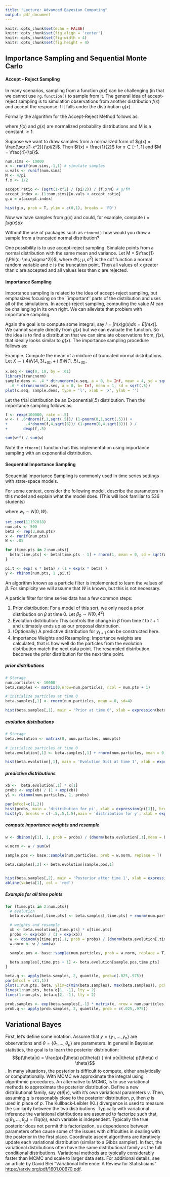 ```yaml
---
title: "Lecture: Advanced Bayesian Computing"
output: pdf_document
---
```


```r
knitr::opts_chunk$set(echo = FALSE)
knitr::opts_chunk$set(fig.align = 'center')
knitr::opts_chunk$set(fig.width = 4)
knitr::opts_chunk$set(fig.height = 4)
```

## Importance Sampling and Sequential Monte Carlo

#### Accept - Reject Sampling
In many scenarios, sampling from a function $g(x)$ can be challenging (in that we cannot use `rg.function()` to sample from it. The general idea of accept-reject sampling is to simulation observations from another distribution $f(x)$ and accept the response if it falls under the distribution $g(x)$.

Formally the algorithm for the Accept-Reject Method follows as:
\begin{enumerate}
	\item Generate $X \sim f, U \sim Unif[0,1]$
	\item Accept $Y=X$ if $U \leq g(x)/M f(x)$,
\end{enumerate}
where $f(x)$ and $g(x)$ are normalized probability distributions and M is a constant $\geq 1$.


Suppose we want to draw samples from a normalized form of $g(x) = \frac{\sqrt{1-x^2}}{\pi/2}$. Then $f(x) = \frac{1}{2}$ for $x \in [-1,1]$ and $M = \frac{4}{\pi}$.

\newpage
```r
num.sims <- 10000
x <- runif(num.sims,-1,1) # simulate samples
u.vals <- runif(num.sims) 
M <- 4/pi
f.x <- 1/2

accept.ratio <- (sqrt(1-x^2) / (pi/2)) / (f.x*M) # g/fM
accept.index <- (1:num.sims)[u.vals < accept.ratio]
g.x = x[accept.index]

hist(g.x, prob = T, ylim = c(0,1), breaks = 'FD')
```

Now we have samples from $g(x)$ and could, for example, compute $I=\int x g(x) dx$

Without the use of packages such as `rtnorm()` how would you draw a sample from a truncated normal distribution?

One possibility is to use accept-reject sampling. Simulate points from a normal distribution with the same mean and variance. Let M = $\frac{1}{\Phi(c; \mu,\sigma^2)}$, where $\Phi(.;\mu,\sigma^2)$ is the cdf function a normal random variable and c is the truncation point. Then all values of x greater than c are accepted and all values less than c are rejected. 

\newpage

#### Importance Sampling
Importance sampling is related to the idea of accept-reject sampling, but emphasizes focusing on the ``important'' parts of the distribution and uses all of the simulations. In accept-reject sampling, computing the value $M$ can be challenging in its own right. We can alleviate that problem with importance sampling.

Again the goal is to compute some integral, say $I=\int h(x) g(x) dx = E[h(x)].$ We cannot sample directly from $g(x)$ but we can evaluate the function. So the idea is to find a distribution that we can simulate observations from, $f(x)$, that ideally looks similar to $g(x)$.
The importance sampling procedure follows as:
\begin{enumerate}
	\item Draw $x_1, \dots, x_n$ from trial distribution $f(x)$.
	\item Calculate the \emph{importance weight}:\\
		$w_j = g(x_j)/f(x_j)$, for $j = 1, \dots, n$
	\item Approximate $I= \frac{w_1 h(x_1) + \dots + w_nh(x_n)}{w_1 + \dots + w_n}$
\end{enumerate} 


Example. Compute the mean of a mixture of truncated normal distributions. Let $X \sim (.4)N(4,3)_{+(0)} + (.6) N(1,.5)_{+(0)}$.

```r
x.seq <- seq(0, 10, by = .01)
library(truncnorm)
sample.dens <- .4 * dtruncnorm(x.seq, a = 0, b= Inf, mean = 4, sd = sqrt(3)) +
  .6 * dtruncnorm(x.seq, a = 0, b= Inf, mean = 1, sd = sqrt(.5))
plot(x.seq, sample.dens, type = 'l', xlab = 'x', ylab = '')
```

\newpage

Let the trial distribution be an Exponential(.5) distribution. Then the importance sampling follows as:
```r
f <- rexp(100000, rate = .5)
w <- ( .6*dnorm(f,1,sqrt(.5))/ (1-pnorm(0,1,sqrt(.5))) +
+        .4*dnorm(f,4,sqrt(3))/ (1-pnorm(0,4,sqrt(3))) ) /
+       dexp(f,.5)

sum(w*f) / sum(w)
```



Note the `rtnorm()` function has this implementation using importance sampling with an exponential distribution.

#### Sequential Importance Sampling

Sequential Importance Sampling is commonly used in time series settings with state-space models.

For some context, consider the following model, describe the parameters in this model and explain what the model does. (This will look familiar to 536 students)

\begin{eqnarray*}
y_t &\sim& Bernoulli(\pi_t)\\
logit(\pi_t) &=&  x_{t} \beta_{t}\\
\beta_{t} &=& \beta_{t-1} + w_{t} \\
\end{eqnarray*}

where $w_{t} \sim N(0, W)$.



```r
set.seed(11192018)
num.pts <- 500
beta <- rep(3,num.pts)
x <- runif(num.pts)
W <- .05

for (time.pts in 2:num.pts){
  beta[time.pts] <- beta[time.pts - 1] + rnorm(1, mean = 0, sd = sqrt(W))
}

pi.t <- exp( x * beta) / (1 + exp(x * beta) )
y <- rbinom(num.pts, 1 ,pi.t)
```

An algorithm known as a particle filter is implemented to learn the values of $\beta$.
For simplicity we will assume that $W$ is known, but this is not necessary.

A particle filter for time series data has a few common steps:

1. Prior distribution: For a model of this sort, we only need a prior distribution on $\beta$ at time 0. Let $\beta_0 \sim N(0, 4^2)$
\vfill
2. Evolution distribution: This controls the change in $\beta$ from time $t$ to $t+1$ and ultimately ends up as our proposal distribution.
\vfill
3. (Optionally) A predictive distribution for $y_{t+1}$ can be constructed here.
\vfill
4. Importance Weights and Resampling: Importance weights are calculated, that is how well do the particles from the evolution distribution match the next data point. The resampled distribution becomes the prior distribution for the next time point.

\newpage

##### prior distributions



```r
# Storage
num.particles <- 10000
beta.samples <- matrix(0,nrow=num.particles, ncol = num.pts + 1)

# initialize particles at time 0
beta.samples[,1] <- rnorm(num.particles, mean = 0, sd=4)

hist(beta.samples[,1], main = 'Prior at time 0', xlab = expression(beta), breaks = 'FD')
```

##### evolution distributions

```r
# Storage
beta.evolution <- matrix(0, num.particles, num.pts)
  
# initialize particles at time 0
beta.evolution[,1] <- beta.samples[,1] + rnorm(num.particles, mean = 0, sd=sqrt(W))

hist(beta.evolution[,1], main = 'Evolution Dist at time 1', xlab = expression(beta), breaks = 'FD')
```

\newpage

##### predictive distributions

```r
xb <-  beta.evolution[,1] * x[1]
probs <- exp(xb) / (1 + exp(xb))
y1 <- rbinom(num.particles, 1, probs)

par(mfcol=c(1,2))
hist(probs, main = 'distribution for pi', xlab = expression(pi[1]), breaks = 'FD')
hist(y1, breaks = c(-.5,.5,1.5),main = 'distribution for y', xlab = expression(y[1]), probability = TRUE)
```

##### compute importance weights and resample

```r
w <- dbinom(y[1], 1, prob = probs) / (dnorm(beta.evolution[,1],mean = beta.samples[,1], sd = sqrt(W))) 

w.norm <- w / sum(w)

sample.pos <- base::sample(num.particles, prob = w.norm, replace = T)

beta.samples[,2] <- beta.evolution[sample.pos,1]


hist(beta.samples[,2], main = 'Posterior after time 1', xlab = expression(beta), breaks = 'FD')
abline(v=beta[1], col = 'red')
```

\newpage

##### Example for all time points

```r

for (time.pts in 2:num.pts){
  # evolution
  beta.evolution[,time.pts] <- beta.samples[,time.pts] + rnorm(num.particles, mean = 0, sd=sqrt(W))

  # weights and resample
  xb <- beta.evolution[,time.pts] * x[time.pts]
  probs <- exp(xb) / (1 + exp(xb))
  w <- dbinom(y[time.pts],1, prob = probs) / (dnorm(beta.evolution[,time.pts],mean = beta.samples[,time.pts], sd = sqrt(W)) ) 
  w.norm <- w / sum(w)

  sample.pos <- base::sample(num.particles, prob = w.norm, replace = T)

  beta.samples[,time.pts + 1] <- beta.evolution[sample.pos,time.pts]
}  

beta.q <- apply(beta.samples, 2, quantile, prob=c(.025,.975))
par(mfcol = c(1,1))
plot(1:num.pts, beta, ylim=c(min(beta.samples), max(beta.samples)), pch = 16, xlab = 'time')
lines(1:num.pts, beta.q[1, -1], lty = 2)
lines(1:num.pts, beta.q[2, -1], lty = 2)

prob.samples <- exp(beta.samples[,-1] * matrix(x, nrow = num.particles, ncol = time.pts, byrow = T)) / (1  + exp(beta.samples[,-1] * matrix(x, nrow = num.particles, ncol = time.pts, byrow = T)))
prob.q <- apply(prob.samples, 2, quantile, prob = c(.025,.975))

```

\newpage

## Variational Bayes

First, let's define some notation. Assume that $y = \{y_1, \dots, y_n\}$ are observations and $\theta = \{\theta_1, \dots, \theta_p\}$ are parameters.
\vfill
In general in Bayesian statistics, the goal is to learn the posterior distribution:
$$p(\theta|x) = \frac{p(x|\theta) p(\theta)} { \int p(x|\theta) p(\theta) d \theta}$$.
\vfill
In many situations, the posterior is difficult to compute, either analytically or computationally. With MCMC we approximate the integral using algorithmic procedures.
\vfill
An alternative to MCMC, is to use variational methods to approximate the posterior distribution. Define a new distributional family, say $q(\theta|\nu),$ with it's own variational parameters $\nu$.
\vfill
Then, assuming $q$ is reasonably close to the posterior distribution, $p$,  then $q$ is used in place of $p$.
\vfill
The Kullback-Leibler (KL) divergence is used to measure the similarity between the two distributions.
\vfill
Typically with variational inference the variational distributions are assumed to factorize such that, $q(\theta_1, \dots, \theta_p) = \prod q(\theta_i)$, each variable is independent. Typically the true posterior does not permit this factorization, as dependence between parameters often cause some of the issues with difficulties in dealing with the posterior in the first place. 
\vfill
Coordinate ascent algorithms are iteratively update each variational distribution (similar to a Gibbs sampler). In fact, the variational distributions often have the same distributional family as the full conditional distributions.
\vfill
Variational methods are typically considerably faster than MCMC and scale to larger data sets. 
\vfill
For additional details, see an article by David Blei "Variational Inference: A Review for Statisticians" [https://arxiv.org/pdf/1601.00670.pdf](https://arxiv.org/pdf/1601.00670.pdf).
